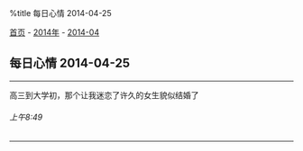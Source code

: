 %title 每日心情 2014-04-25

[[../../../index|首页]] - [[../index|2014年]] - [[index|2014-04]]
==每日心情 2014-04-25==
----
高三到大学初，那个让我迷恋了许久的女生貌似结婚了
======上午8:49======
----
